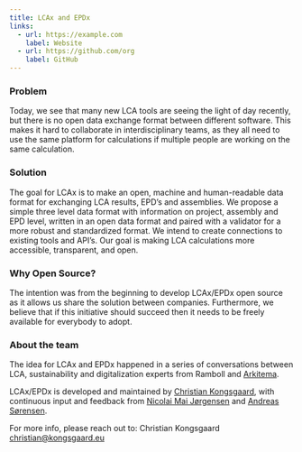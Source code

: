 ```yaml
---
title: LCAx and EPDx
links:
  - url: https://example.com
    label: Website
  - url: https://github.com/org
    label: GitHub
---
```


### Problem

Today, we see that many new LCA tools are seeing the light of day recently, but there is no open data exchange format between different software. This makes it hard to collaborate in interdisciplinary teams, as they all need to use the same platform for calculations if multiple people are working on the same calculation.

### Solution

The goal for LCAx is to make an open, machine and human-readable data format for exchanging LCA results, EPD’s and assemblies. We propose a simple three level data format with information on project, assembly and EPD level, written in an open data format and paired with a validator for a more robust and standardized format. We intend to create connections to existing tools and API’s. Our goal is making LCA calculations more accessible, transparent, and open.

### Why Open Source?

The intention was from the beginning to develop LCAx/EPDx open source as it allows us share the solution between companies. Furthermore, we believe that if this initiative should succeed then it needs to be freely available for everybody to adopt.

### About the team

The idea for LCAx and EPDx happened in a series of conversations between LCA, sustainability and digitalization experts from Ramboll and [Arkitema](https://www.arkitema.com/en/).

LCAx/EPDx is developed and maintained by [Christian Kongsgaard](https://www.linkedin.com/in/christian-kongsgaard/), with continuous input and feedback from [Nicolai Mai Jørgensen](https://www.linkedin.com/in/nicolai-j%C3%B8rgensen/) and [Andreas Sørensen](https://www.linkedin.com/in/a-soerensen/).

For more info, please reach out to: Christian Kongsgaard <christian@kongsgaard.eu>
